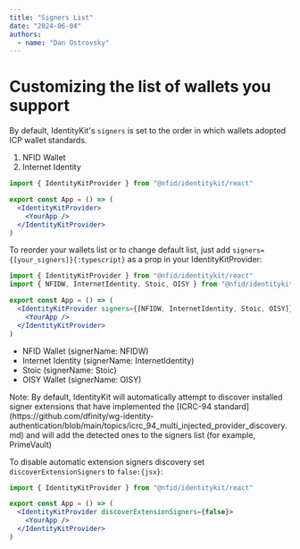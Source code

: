 ```yaml
---
title: "Signers List"
date: "2024-06-04"
authors:
  - name: "Dan Ostrovsky"
---
```



# Customizing the list of wallets you support

By default, IdentityKit's `signers` is set to the order in which wallets adopted ICP wallet
standards.

1. NFID Wallet
2. Internet Identity

```jsx
import { IdentityKitProvider } from "@nfid/identitykit/react"

export const App = () => (
  <IdentityKitProvider>
    <YourApp />
  </IdentityKitProvider>
)
```

To reorder your wallets list or to change default list, just add
`signers={[your_signers]}{:typescript}` as a prop in your IdentityKitProvider:

```jsx
import { IdentityKitProvider } from "@nfid/identitykit/react"
import { NFIDW, InternetIdentity, Stoic, OISY } from "@nfid/identitykit"

export const App = () => (
  <IdentityKitProvider signers={[NFIDW, InternetIdentity, Stoic, OISY]}>
    <YourApp />
  </IdentityKitProvider>
)
```

- NFID Wallet (signerName: NFIDW)
- Internet Identity (signerName: InternetIdentity)
- Stoic (signerName: Stoic)
- OISY Wallet (signerName: OISY)

<Callout type="info" emoji="ℹ️">
  Note: By default, IdentityKit will automatically attempt to discover installed signer extensions
  that have implemented the [ICRC-94
  standard](https://github.com/dfinity/wg-identity-authentication/blob/main/topics/icrc_94_multi_injected_provider_discovery.md)
  and will add the detected ones to the signers list (for example, PrimeVault)
</Callout>

To disable automatic extension signers discovery set `discoverExtensionSigners` to `false:{jsx}`:

```jsx
import { IdentityKitProvider } from "@nfid/identitykit/react"

export const App = () => (
  <IdentityKitProvider discoverExtensionSigners={false}>
    <YourApp />
  </IdentityKitProvider>
)
```
